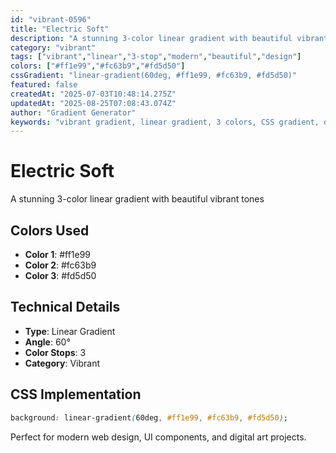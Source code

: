 ```yaml
---
id: "vibrant-0596"
title: "Electric Soft"
description: "A stunning 3-color linear gradient with beautiful vibrant tones"
category: "vibrant"
tags: ["vibrant","linear","3-stop","modern","beautiful","design"]
colors: ["#ff1e99","#fc63b9","#fd5d50"]
cssGradient: "linear-gradient(60deg, #ff1e99, #fc63b9, #fd5d50)"
featured: false
createdAt: "2025-07-03T10:48:14.275Z"
updatedAt: "2025-08-25T07:08:43.074Z"
author: "Gradient Generator"
keywords: "vibrant gradient, linear gradient, 3 colors, CSS gradient, design, #ff1e99, #fc63b9, #fd5d50"
---
```


# Electric Soft

A stunning 3-color linear gradient with beautiful vibrant tones

## Colors Used
- **Color 1**: #ff1e99
- **Color 2**: #fc63b9
- **Color 3**: #fd5d50

## Technical Details
- **Type**: Linear Gradient
- **Angle**: 60°
- **Color Stops**: 3
- **Category**: Vibrant

## CSS Implementation
```css
background: linear-gradient(60deg, #ff1e99, #fc63b9, #fd5d50);
```

Perfect for modern web design, UI components, and digital art projects.
